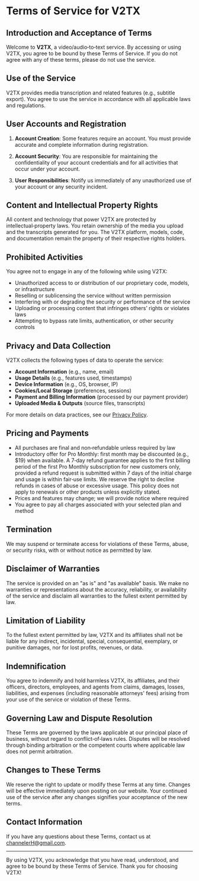 # Terms of Service for V2TX

## Introduction and Acceptance of Terms

Welcome to **V2TX**, a video/audio‑to‑text service. By accessing or using V2TX, you agree to be bound by these Terms of Service. If you do not agree with any of these terms, please do not use the service.

## Use of the Service

V2TX provides media transcription and related features (e.g., subtitle export). You agree to use the service in accordance with all applicable laws and regulations.

## User Accounts and Registration

1. **Account Creation**: Some features require an account. You must provide accurate and complete information during registration.

2. **Account Security**: You are responsible for maintaining the confidentiality of your account credentials and for all activities that occur under your account.

3. **User Responsibilities**: Notify us immediately of any unauthorized use of your account or any security incident.

## Content and Intellectual Property Rights

All content and technology that power V2TX are protected by intellectual‑property laws. You retain ownership of the media you upload and the transcripts generated for you. The V2TX platform, models, code, and documentation remain the property of their respective rights holders.

## Prohibited Activities

You agree not to engage in any of the following while using V2TX:

- Unauthorized access to or distribution of our proprietary code, models, or infrastructure
- Reselling or sublicensing the service without written permission
- Interfering with or degrading the security or performance of the service
- Uploading or processing content that infringes others’ rights or violates laws
- Attempting to bypass rate limits, authentication, or other security controls

## Privacy and Data Collection

V2TX collects the following types of data to operate the service:

- **Account Information** (e.g., name, email)
- **Usage Details** (e.g., features used, timestamps)
- **Device Information** (e.g., OS, browser, IP)
- **Cookies/Local Storage** (preferences, sessions)
- **Payment and Billing Information** (processed by our payment provider)
- **Uploaded Media & Outputs** (source files, transcripts)

For more details on data practices, see our [Privacy Policy](../privacy-policy).

## Pricing and Payments

- All purchases are final and non‑refundable unless required by law
- Introductory offer for Pro Monthly: first month may be discounted (e.g., $19) when available. A 7‑day refund guarantee applies to the first billing period of the first Pro Monthly subscription for new customers only, provided a refund request is submitted within 7 days of the initial charge and usage is within fair‑use limits. We reserve the right to decline refunds in cases of abuse or excessive usage. This policy does not apply to renewals or other products unless explicitly stated.
- Prices and features may change; we will provide notice where required
- You agree to pay all charges associated with your selected plan and method

## Termination

We may suspend or terminate access for violations of these Terms, abuse, or security risks, with or without notice as permitted by law.

## Disclaimer of Warranties

The service is provided on an "as is" and "as available" basis. We make no warranties or representations about the accuracy, reliability, or availability of the service and disclaim all warranties to the fullest extent permitted by law.

## Limitation of Liability

To the fullest extent permitted by law, V2TX and its affiliates shall not be liable for any indirect, incidental, special, consequential, exemplary, or punitive damages, nor for lost profits, revenues, or data.

## Indemnification

You agree to indemnify and hold harmless V2TX, its affiliates, and their officers, directors, employees, and agents from claims, damages, losses, liabilities, and expenses (including reasonable attorneys' fees) arising from your use of the service or violation of these Terms.

## Governing Law and Dispute Resolution

These Terms are governed by the laws applicable at our principal place of business, without regard to conflict‑of‑laws rules. Disputes will be resolved through binding arbitration or the competent courts where applicable law does not permit arbitration.

## Changes to These Terms

We reserve the right to update or modify these Terms at any time. Changes will be effective immediately upon posting on our website. Your continued use of the service after any changes signifies your acceptance of the new terms.

## Contact Information

If you have any questions about these Terms, contact us at channelerH@gmail.com.

---

By using V2TX, you acknowledge that you have read, understood, and agree to be bound by these Terms of Service. Thank you for choosing V2TX!
